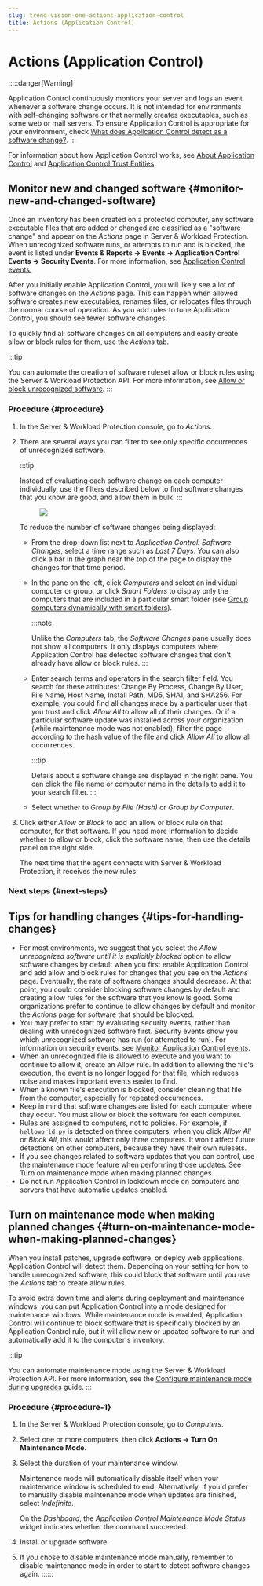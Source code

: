 ```yaml
---
slug: trend-vision-one-actions-application-control
title: Actions (Application Control)
---
```

# Actions (Application Control)

:::::danger[Warning]

Application Control continuously monitors your server and logs an event whenever a software change occurs. It is not intended for environments with self-changing software or that normally creates executables, such as some web or mail servers. To ensure Application Control is appropriate for your environment, check [What does Application Control detect as a software change?](application-control.mdx).
:::

For information about how Application Control works, see [About Application Control](application-control.mdx) and [Application Control Trust Entities](application-control-trust-entities.mdx).

## Monitor new and changed software {#monitor-new-and-changed-software}

Once an inventory has been created on a protected computer, any software executable files that are added or changed are classified as a "software change" and appear on the *Actions* page in Server & Workload Protection. When unrecognized software runs, or attempts to run and is blocked, the event is listed under **Events & Reports → Events → Application Control Events → Security Events**. For more information, see [Application Control events.](application-control-events.mdx)

After you initially enable Application Control, you will likely see a lot of software changes on the *Actions* page. This can happen when allowed software creates new executables, renames files, or relocates files through the normal course of operation. As you add rules to tune Application Control, you should see fewer software changes.

To quickly find all software changes on all computers and easily create allow or block rules for them, use the *Actions* tab.

:::tip

You can automate the creation of software ruleset allow or block rules using the Server & Workload Protection API. For more information, see [Allow or block unrecognized software](allow-block-unrecognized-software.mdx).
:::

### Procedure {#procedure}

1.  In the Server & Workload Protection console, go to *Actions*.

2.  There are several ways you can filter to see only specific occurrences of unrecognized software.

    :::tip

    Instead of evaluating each software change on each computer individually, use the filters described below to find software changes that you know are good, and allow them in bulk.
    :::

    <figure>
    <img src="./images/actions=94298770-add2-4b7d-8bcf-44c3f9d71a46.webp" />
    </figure>

    To reduce the number of software changes being displayed:

    - From the drop-down list next to *Application Control: Software Changes*, select a time range such as *Last 7 Days*. You can also click a bar in the graph near the top of the page to display the changes for that time period.

    - In the pane on the left, click *Computers* and select an individual computer or group, or click *Smart Folders* to display only the computers that are included in a particular smart folder (see [Group computers dynamically with smart folders](group-computers-smart-folders.mdx)).

      :::note

      Unlike the *Computers* tab, the *Software Changes* pane usually does not show all computers. It only displays computers where Application Control has detected software changes that don't already have allow or block rules.
      :::

    - Enter search terms and operators in the search filter field. You search for these attributes: Change By Process, Change By User, File Name, Host Name, Install Path, MD5, SHA1, and SHA256. For example, you could find all changes made by a particular user that you trust and click *Allow All* to allow all of their changes. Or if a particular software update was installed across your organization (while maintenance mode was not enabled), filter the page according to the hash value of the file and click *Allow All* to allow all occurrences.

      :::tip

      Details about a software change are displayed in the right pane. You can click the file name or computer name in the details to add it to your search filter.
      :::

    - Select whether to *Group by File (Hash)* or *Group by Computer*.

3.  Click either *Allow* or *Block* to add an allow or block rule on that computer, for that software. If you need more information to decide whether to allow or block, click the software name, then use the details panel on the right side.

    The next time that the agent connects with Server & Workload Protection, it receives the new rules.

### Next steps {#next-steps}

## Tips for handling changes {#tips-for-handling-changes}

- For most environments, we suggest that you select the *Allow unrecognized software until it is explicitly blocked* option to allow software changes by default when you first enable Application Control and add allow and block rules for changes that you see on the *Actions* page. Eventually, the rate of software changes should decrease. At that point, you could consider blocking software changes by default and creating allow rules for the software that you know is good. Some organizations prefer to continue to allow changes by default and monitor the *Actions* page for software that should be blocked.
- You may prefer to start by evaluating security events, rather than dealing with unrecognized software first. Security events show you which unrecognized software has run (or attempted to run). For information on security events, see [Monitor Application Control events](monitor-application-control-events.mdx).
- When an unrecognized file is allowed to execute and you want to continue to allow it, create an Allow rule. In addition to allowing the file's execution, the event is no longer logged for that file, which reduces noise and makes important events easier to find.
- When a known file's execution is blocked, consider cleaning that file from the computer, especially for repeated occurrences.
- Keep in mind that software changes are listed for each computer where they occur. You must allow or block the software for each computer.
- Rules are assigned to computers, not to policies. For example, if `helloworld.py` is detected on three computers, when you click *Allow All* or *Block All*, this would affect only three computers. It won't affect future detections on other computers, because they have their own rulesets.
- If you see changes related to software updates that you can control, use the maintenance mode feature when performing those updates. See Turn on maintenance mode when making planned changes.
- Do not run Application Control in lockdown mode on computers and servers that have automatic updates enabled.

## Turn on maintenance mode when making planned changes {#turn-on-maintenance-mode-when-making-planned-changes}

When you install patches, upgrade software, or deploy web applications, Application Control will detect them. Depending on your setting for how to handle unrecognized software, this could block that software until you use the *Actions* tab to create allow rules.

To avoid extra down time and alerts during deployment and maintenance windows, you can put Application Control into a mode designed for maintenance windows. While maintenance mode is enabled, Application Control will continue to block software that is specifically blocked by an Application Control rule, but it will allow new or updated software to run and automatically add it to the computer's inventory.

:::tip

You can automate maintenance mode using the Server & Workload Protection API. For more information, see the [Configure maintenance mode during upgrades](configure-maintenance-mode.mdx) guide.
:::

### Procedure {#procedure-1}

1.  In the Server & Workload Protection console, go to *Computers*.

2.  Select one or more computers, then click **Actions → Turn On Maintenance Mode**.

3.  Select the duration of your maintenance window.

    Maintenance mode will automatically disable itself when your maintenance window is scheduled to end. Alternatively, if you'd prefer to manually disable maintenance mode when updates are finished, select *Indefinite*.

    On the *Dashboard*, the *Application Control Maintenance Mode Status* widget indicates whether the command succeeded.

4.  Install or upgrade software.

5.  If you chose to disable maintenance mode manually, remember to disable maintenance mode in order to start to detect software changes again.
::::::
